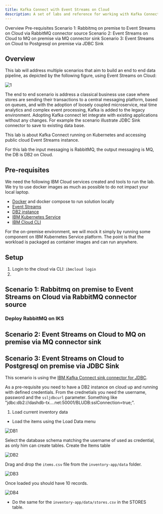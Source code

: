 ```yaml
---
title: Kafka Connect with Event Streams on Cloud
description: A set of labs and reference for working with Kafka Connect with Event streams on cloud
---
```

<AnchorLinks>
  <AnchorLink>Overview</AnchorLink>
  <AnchorLink>Pre-requisites</AnchorLink>
  <AnchorLink>Scenario 1: Rabbitmq on premise to Event Streams on Cloud via RabbitMQ connector source</AnchorLink>
  <AnchorLink>Scenario 2: Event Streams on Cloud to MQ on premise via MQ connector sink</AnchorLink>
  <AnchorLink>Scenario 3: Event Streams on Cloud to Postgresql on premise via JDBC Sink</AnchorLink>
</AnchorLinks>

## Overview

This lab will address multiple scenarios that aim to build an end to end data pipeline, as depicted by the following figure, using Event Streams on Cloud:

![1](./images/kconnect-overview.png)

The end to end scenario is address a classical business use case where stores are sending their transactions to a central messaging platform, based on queues, and with the adoption of loosely coupled microservice, real time analytics and complex event processing, Kafka is added to the legacy environment. Adopting Kafka connect let integrate with existing applications without any changes. For example the scenario illustrate JDBC Sink connector to save to existing data base.

This lab is about Kafka Connect running on Kubernetes and accessing public cloud Event Streams instance.

For this lab the input messaging is RabbitMQ, the output messaging is MQ, the DB is DB2 on Cloud.

## Pre-requisites

We need the following IBM Cloud services created and tools to run the lab. We try to use docker images as much as possible to do not impact your local laptop.

* [Docker](https://docs.docker.com/) and docker compose to run solution locally
* [Event Streams](./es-cloud/)
* [DB2 instance](https://cloud.ibm.com/docs/Db2onCloud?topic=Db2onCloud-getting-started)
* [IBM Kubernetes Service](https://cloud.ibm.com/docs/containers?topic=containers-cs_cluster_tutorial#cs_cluster_tutorial)
* [IBM Cloud CLI](https://cloud.ibm.com/docs/cli?topic=cli-getting-started)

For the on-premise environment, we will mock it simply by running some component on IBM Kubernetes Service platform. The point is that the workload is packaged as container images and can run anywhere.

## Setup

1. Login to the cloud via CLI: `ibmcloud login`
2. 

## Scenario 1: Rabbitmq on premise to Event Streams on Cloud via RabbitMQ connector source

### Deploy RabbitMQ on IKS

## Scenario 2: Event Streams on Cloud to MQ on premise via MQ connector sink

## Scenario 3: Event Streams on Cloud to Postgresql on premise via JDBC Sink

This scenario is using the [IBM Kafka Connect sink connector for JDBC](https://github.com/ibm-messaging/kafka-connect-jdbc-sink).

As a pre-requisite you need to have a DB2 instance on cloud up and running with defined credentials. From the crednetials you need the username, password and the `ssljdbcurl` parameter. Something like "jdbc:db2://dashdb-tx....net:50001/BLUDB:sslConnection=true;".

1. Load current inventory data

  * Load the items using the Load Data menu

  ![DB1](./images/db2-1.png)

  Select the database schema matching the username of used as credential, as only him can create tables. Create the Items table

  ![DB2](./images/db2-2.png)

  Drag and drop the `items.csv` file from the `inventory-app/data` folder.  

  ![DB3](./images/db2-3.png)

  Once loaded you should have 10 records.

  ![DB4](./images/db2-4.png)

  * Do the same for the `inventory-app/data/stores.csv` in the STORES table. 